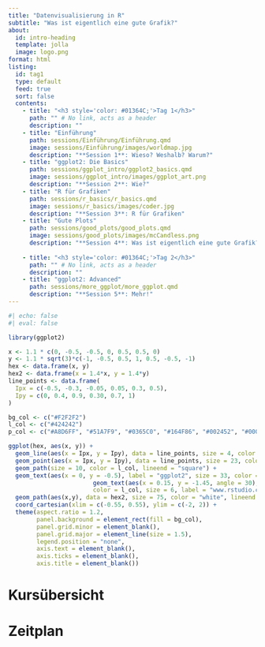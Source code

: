 ```yaml
---
title: "Datenvisualisierung in R"
subtitle: "Was ist eigentlich eine gute Grafik?"
about:
  id: intro-heading
  template: jolla
  image: logo.png
format: html
listing:
  id: tag1
  type: default
  feed: true
  sort: false
  contents: 
    - title: "<h3 style='color: #01364C;'>Tag 1</h3>"
      path: "" # No link, acts as a header
      description: ""
    - title: "Einführung"
      path: sessions/Einführung/Einführung.qmd
      image: sessions/Einführung/images/worldmap.jpg
      description: "**Session 1**: Wieso? Weshalb? Warum?"
    - title: "ggplot2: Die Basics"
      path: sessions/ggplot_intro/ggplot2_basics.qmd
      image: sessions/ggplot_intro/images/ggplot_art.png
      description: "**Session 2**: Wie?"
    - title: "R für Grafiken"
      path: sessions/r_basics/r_basics.qmd
      image: sessions/r_basics/images/coder.jpg
      description: "**Session 3**: R für Grafiken"
    - title: "Gute Plots"
      path: sessions/good_plots/good_plots.qmd
      image: sessions/good_plots/images/mcCandless.png
      description: "**Session 4**: Was ist eigentlich eine gute Grafik?"
    
    - title: "<h3 style='color: #01364C;'>Tag 2</h3>"
      path: "" # No link, acts as a header
      description: ""
    - title: "ggplot2: Advanced"
      path: sessions/more_ggplot/more_ggplot.qmd
      description: "**Session 5**: Mehr!"
---
```




:::{#intro-heading}


```r
#| echo: false
#| eval: false

library(ggplot2)

x <- 1.1 * c(0, -0.5, -0.5, 0, 0.5, 0.5, 0)
y <- 1.1 * sqrt(3)*c(-1, -0.5, 0.5, 1, 0.5, -0.5, -1)
hex <- data.frame(x, y)
hex2 <- data.frame(x = 1.4*x, y = 1.4*y)
line_points <- data.frame(
  Ipx = c(-0.5, -0.3, -0.05, 0.05, 0.3, 0.5),
  Ipy = c(0, 0.4, 0.9, 0.30, 0.7, 1)
)

bg_col <- c("#F2F2F2")
l_col <- c("#424242")
p_col <- c("#A8D6FF", "#51A7F9", "#0365C0", "#164F86", "#002452", "#000643")

ggplot(hex, aes(x, y)) +
  geom_line(aes(x = Ipx, y = Ipy), data = line_points, size = 4, color = l_col) +
  geom_point(aes(x = Ipx, y = Ipy), data = line_points, size = 23, color = p_col) +
  geom_path(size = 10, color = l_col, lineend = "square") +
  geom_text(aes(x = 0, y = -0.5), label = "ggplot2", size = 33, color = l_col) +
                        geom_text(aes(x = 0.15, y = -1.45, angle = 30),
                        color = l_col, size = 6, label = "www.rstudio.com") +
  geom_path(aes(x,y), data = hex2, size = 75, color = "white", lineend = "square") +
  coord_cartesian(xlim = c(-0.55, 0.55), ylim = c(-2, 2)) +
  theme(aspect.ratio = 1.2,
        panel.background = element_rect(fill = bg_col),
        panel.grid.minor = element_blank(),
        panel.grid.major = element_line(size = 1.5),
        legend.position = "none",
        axis.text = element_blank(),
        axis.ticks = element_blank(),
        axis.title = element_blank())


```

# Kursübersicht


:::

# Zeitplan
::: {tag1}


:::


<!-- Tag 2: -->
<!-- - Wissenschaftliche Grafiken (APA) - Janine -->
<!-- - Übung: Grafiken Druckreif machen und vorstellen (verschiedene Ziele/Zielgruppen, Alle die den gleichen Plot-Typ haben gruppieren) -->
<!-- - Explorative Grafiken - Janine -->
<!-- - Was noch so möglich: gganimate/plotly - Janine (+ Nicklas) -->
<!-- - (Übung: Grafik animieren/plotly) -->


